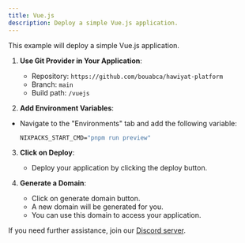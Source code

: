 ```yaml
---
title: Vue.js
description: Deploy a simple Vue.js application.
---
```



This example will deploy a simple Vue.js application.

1. **Use Git Provider in Your Application**:
   - Repository: `https://github.com/bouabca/hawiyat-platform`
   - Branch: `main`
   - Build path: `/vuejs`

2. **Add Environment Variables**:
- Navigate to the "Environments" tab and add the following variable:
   ```cmd
   NIXPACKS_START_CMD="pnpm run preview"
   ```

3. **Click on Deploy**:
   - Deploy your application by clicking the deploy button.

4. **Generate a Domain**:
    - Click on generate domain button.
    - A new domain will be generated for you.
    - You can use this domain to access your application.
    
If you need further assistance, join our [Discord server](https://discord.com/).